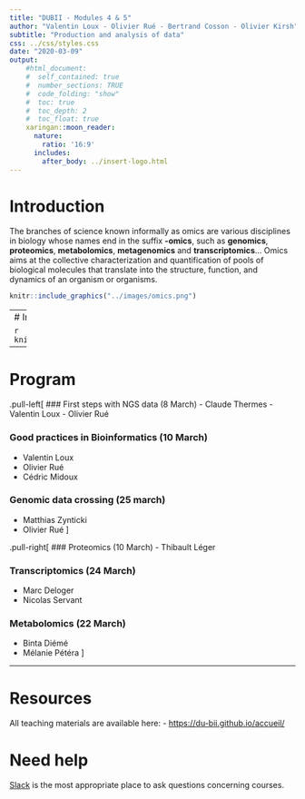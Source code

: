 ```yaml
---
title: "DUBII - Modules 4 & 5"
author: "Valentin Loux - Olivier Rué - Bertrand Cosson - Olivier Kirsh"
subtitle: "Production and analysis of data"
css: ../css/styles.css
date: "2020-03-09"
output:
    #html_document:
    #  self_contained: true
    #  number_sections: TRUE
    #  code_folding: "show"
    #  toc: true
    #  toc_depth: 2
    #  toc_float: true
    xaringan::moon_reader:
      nature:
        ratio: '16:9'
      includes:
        after_body: ../insert-logo.html
---
```


# Introduction

The branches of science known informally as omics are various disciplines in biology whose names end in the suffix __-omics__, such as **genomics**, **proteomics**, **metabolomics**, **metagenomics** and **transcriptomics**... Omics aims at the collective characterization and quantification of pools of biological molecules that translate into the structure, function, and dynamics of an organism or organisms.

```r
knitr::include_graphics("../images/omics.png")
```

---
# Introduction

```r
knitr::include_graphics("../images/omics2.jpg")
```

---

# Program

.pull-left[
### First steps with NGS data (8 March)
  - Claude Thermes
  - Valentin Loux
  - Olivier Rué

### Good practices in Bioinformatics (10 March)
  - Valentin Loux
  - Olivier Rué
  - Cédric Midoux
  
### Genomic data crossing (25 march)
  - Matthias Zynticki
  - Olivier Rué
]
  
.pull-right[
### Proteomics (10 March)
  - Thibault Léger

### Transcriptomics (24 March)
  - Marc Deloger
  - Nicolas Servant

### Metabolomics (22 March)
  - Binta Diémé
  - Mélanie Pétéra
]

---

# Resources

All teaching materials are available here:
- [https://du-bii.github.io/accueil/](https://du-bii.github.io/accueil/)

# Need help

[Slack](dubii.slack.com) is the most appropriate place to ask questions concerning courses.

